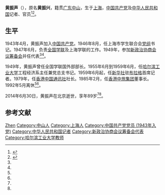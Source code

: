 '''黄振声'''（{{bd|1925年|9月18日|2014年|6月30日|catIdx=Huang}}），原名'''黄振兴'''，籍贯[[广东省|广东]][[中山县|中山]]，生于[[上海|上海]]，[[中国共产党|中国共产党]]及[[中华人民共和国|中华人民共和国]]记者、官员<ref name=cpc>{{Cite web |url =  http://cpc.people.com.cn/n/2014/0704/c87393-25240754.html|title =香港中旅集团原董事长黄振声同志逝世 享年89岁  |author =  |date =2014-07-04  |publisher = 中国共产党新闻网 |language =  |accessdate =  |quote =  }}</ref><ref name=qq>{{Cite web |url = http://news.qq.com/a/20140704/050744.htm |title =  香港中旅集团原董事长黄振声同志逝世 享年89岁|author =  |date = 2014-07-04 |publisher =腾讯  |language =  |accessdate =  |quote =  }}</ref>。

== 生平 ==
1943年4月，黄振声加入[[中国共产党|中国共产党]]。1946年8月，任上海市学生联合会[[党组|党组]]书记。1947年6月，负责[[全国学联|全国学联]]及上海学联的工作。1949年，参加[[新政治协商会议筹备会|新政治协商会议筹备会]]并任代表<ref name=cpc/><ref name=qq/>。

1949年，黄振声曾任全国学联国外部部长。1955年6月到1959年6月，任[[哈尔滨工业大学|哈尔滨工业大学]]工程经济系主任兼党总支书记。1959年6月起，任[[新华社|新华社]]驻[[布拉格|布拉格]]首席记者。1979年，任[[香港|香港]][[中国通讯社|中国通讯社]]社长。1985年2月，任[[香港中旅集团|香港中旅集团]]董事长。1992年5月离休<ref name=cpc/><ref name=qq/>。

2014年6月30日，黄振声在北京逝世，享年89岁<ref name=cpc/><ref name=qq/>。

== 参考文献 ==
{{Reflist|2}}

{{中华全国民主青年联合会第二届委员会}}

{{Authority control}}
{{DEFAULTSORT:Huang黄}}
[[Category:黄姓|Zhen]]
[[Category:中山人|Category:中山人]]
[[Category:上海人|Category:上海人]]
[[Category:中国共产党党员_(1943年入党)|Category:中国共产党党员 (1943年入党)]]
[[Category:中华人民共和国记者|Category:中华人民共和国记者]]
[[Category:新政治协商会议筹备会代表|Category:新政治协商会议筹备会代表]]
[[Category:哈尔滨工业大学教师|Category:哈尔滨工业大学教师]]